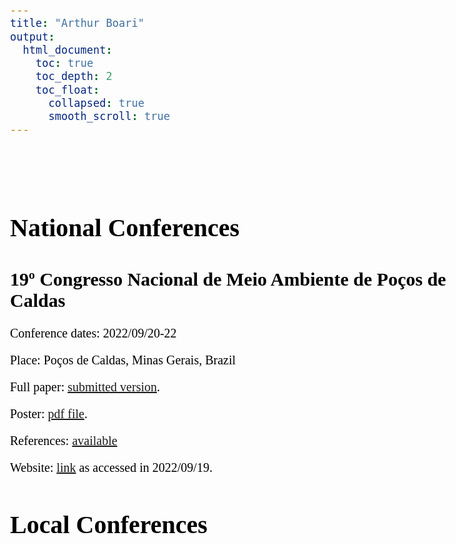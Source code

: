 ```yaml
---
title: "Arthur Boari"
output:
  html_document:
    toc: true
    toc_depth: 2
    toc_float:
      collapsed: true
      smooth_scroll: true
---
```

<style>
body {
  color: black;
  font-family: Times;
  font-size: 20px;
}
pre {
  background-color: lightgreen;
}
#TOC {
  color: #A8CF45;
  font-family: Times;
  font-size: 14px;
  border-color: black;
}
#header {
  color: #00943E;
  align: center;
}
</style>

<br>
<br>

# National Conferences

## 19º Congresso Nacional de Meio Ambiente de Poços de Caldas

Conference dates: 2022/09/20-22

Place: Poços de Caldas, Minas Gerais, Brazil

Full paper: <a href="Arquivos/Publicacoes/Resumo identificado final.pdf" >submitted version</a>.

Poster: <a href="Arquivos/Publicacoes/Banner.pptx (1).pdf" >pdf file</a>. 

References: [available](https://arthurboari.github.io/arthurboari/cnmaref.html)

Website: [link](http://www.meioambientepocos.com.br/index.html) as accessed in 2022/09/19.

# Local Conferences



